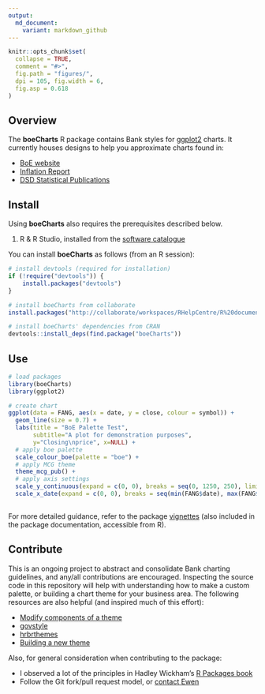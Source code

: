 ```yaml
---
output:
  md_document:
    variant: markdown_github
---
```


<!-- README.md is generated from README.Rmd. Please edit that file -->

```r
knitr::opts_chunk$set(
  collapse = TRUE,
  comment = "#>",
  fig.path = "figures/",
  dpi = 105, fig.width = 6,
  fig.asp = 0.618
)
```

## Overview

The **boeCharts** R package contains Bank styles for [ggplot2](https://github.com/hadley/ggplot2) charts. It currently houses designs to help you approximate charts found in:

- [BoE website](https://www.bankofengland.co.uk/statistics/visual-summaries/effective-interest-rates)
- [Inflation Report](https://www.bankofengland.co.uk/inflation-report/2018/august-2018/global-economic-and-financial-market-developments)
- [DSD Statistical Publications](https://www.bankofengland.co.uk/-/media/boe/files/statistics/money-and-credit/2018/february-2018.pdf?la=en&hash=D5A6531045C648B4169D5FD480723AE4CFBD75F9)


## Install

Using **boeCharts** also requires the prerequisites described below.

1) R & R Studio, installed from the [software catalogue](http://sccm-wl-mgt-01/CMApplicationCatalog)

You can install **boeCharts** as follows (from an R session):

```r
# install devtools (required for installation)
if (!require("devtools")) {
    install.packages("devtools")
}

# install boeCharts from collaborate
install.packages("http://collaborate/workspaces/RHelpCentre/R%20documents/Packages/boeCharts_1.0.0.zip", repos = NULL, type = "binary")

# install boeCharts' dependencies from CRAN
devtools::install_deps(find.package("boeCharts"))
```


## Use

```r
# load packages
library(boeCharts)
library(ggplot2)

# create chart
ggplot(data = FANG, aes(x = date, y = close, colour = symbol)) +
  geom_line(size = 0.7) +
  labs(title = "BoE Palette Test",
       subtitle="A plot for demonstration purposes",
       y="Closing\nprice", x=NULL) +
  # apply boe palette
  scale_colour_boe(palette = "boe") +
  # apply MCG theme
  theme_mcg_pub() +
  # apply axis settings
  scale_y_continuous(expand = c(0, 0), breaks = seq(0, 1250, 250), limits = c(0, 1250), position = "right") +
  scale_x_date(expand = c(0, 0), breaks = seq(min(FANG$date), max(FANG$date), by = "3 months"), labels = boe_date_labels())
  
```

For more detailed guidance, refer to the package [vignettes](https://tfsapp-liv/tfs/UnmanagedCollection/Shared%20Analytical%20Code/_git/boeCharts?path=%2Fvignettes&version=GBmaster&_a=contents) (also included in the package documentation, accessible from R).


## Contribute

This is an ongoing project to abstract and consolidate Bank charting guidelines, and any/all contributions are encouraged. Inspecting the source code in this repository will help with understanding how to make a custom palette, or building a chart theme for your business area. The following resources are also helpful (and inspired much of this effort):

- [Modify components of a theme](https://ggplot2.tidyverse.org/reference/theme.html)
- [govstyle](https://github.com/ukgovdatascience/govstyle)
- [hrbrthemes](https://github.com/hrbrmstr/hrbrthemes)
- [Building a new theme](https://bookdown.org/rdpeng/RProgDA/building-a-new-theme.html)

Also, for general consideration when contributing to the package:

- I observed a lot of the principles in Hadley Wickham's [R Packages book](http://r-pkgs.had.co.nz/)
- Follow the Git fork/pull request model, or [contact Ewen](mailto:ewen.henderson@bankofengland.co.uk)
